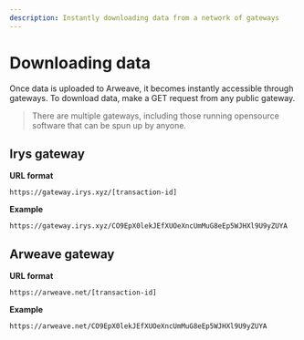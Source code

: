 ```yaml
---
description: Instantly downloading data from a network of gateways
---
```



# Downloading data

Once data is uploaded to Arweave, it becomes instantly accessible through gateways. To download data, make a GET request from any public gateway.

> There are multiple gateways, including those running opensource software that can be spun up by anyone.

## Irys gateway

**URL format**

`https://gateway.irys.xyz/[transaction-id]`

**Example**

`https://gateway.irys.xyz/CO9EpX0lekJEfXUOeXncUmMuG8eEp5WJHXl9U9yZUYA`

## Arweave gateway

**URL format**

`https://arweave.net/[transaction-id]`

**Example**

`https://arweave.net/CO9EpX0lekJEfXUOeXncUmMuG8eEp5WJHXl9U9yZUYA`
